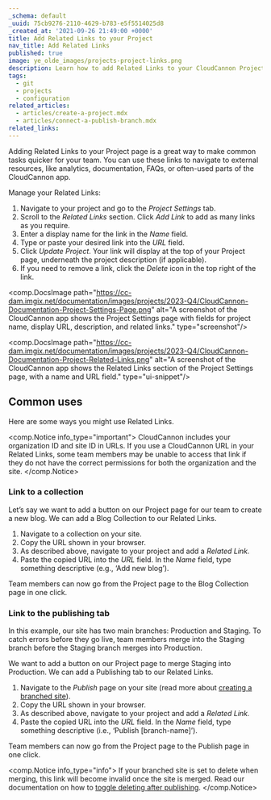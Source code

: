 ```yaml
---
_schema: default
_uuid: 75cb9276-2110-4629-b783-e5f5514025d8
_created_at: '2021-09-26 21:49:00 +0000'
title: Add Related Links to your Project
nav_title: Add Related Links
published: true
image: ye_olde_images/projects-project-links.png
description: Learn how to add Related Links to your CloudCannon Project page.
tags:
  - git
  - projects
  - configuration
related_articles:
  - articles/create-a-project.mdx
  - articles/connect-a-publish-branch.mdx
related_links:
---
```

Adding Related Links to your Project page is a great way to make common tasks quicker for your team. You can use these links to navigate to external resources, like analytics, documentation, FAQs, or often-used parts of the CloudCannon app.

Manage your Related Links:

1. Navigate to your project and go to the *Project Settings* tab.
2. Scroll to the *Related Links* section. Click *Add Link* to add as many links as you require.
3. Enter a display name for the link in the *Name* field.
4. Type or paste your desired link into the *URL* field.
5. Click *Update Project*. Your link will display at the top of your Project page, underneath the project description (if applicable).
6. If you need to remove a link, click the *Delete* icon in the top right of the link.

<comp.DocsImage path="https://cc-dam.imgix.net/documentation/images/projects/2023-Q4/CloudCannon-Documentation-Project-Settings-Page.png" alt="A screenshot of the CloudCannon app shows the Project Settings page with fields for project name, display URL, description, and related links." type="screenshot"/>

<comp.DocsImage path="https://cc-dam.imgix.net/documentation/images/projects/2023-Q4/CloudCannon-Documentation-Project-Related-Links.png" alt="A screenshot of the CloudCannon app shows the Related Links section of the Project Settings page, with a name and URL field." type="ui-snippet"/>

## Common uses

Here are some ways you might use Related Links.

<comp.Notice info_type="important">
  CloudCannon includes your organization ID and site ID in URLs. If you use a CloudCannon URL in your Related Links, some team members may be unable to access that link if they do not have the correct permissions for both the organization and the site.
</comp.Notice>

### Link to a collection

Let’s say we want to add a button on our Project page for our team to create a new blog. We can add a Blog Collection to our Related Links.

1. Navigate to a collection on your site.
2. Copy the URL shown in your browser.
3. As described above, navigate to your project and add a *Related Link.*
4. Paste the copied URL into the *URL* field. In the *Name* field, type something descriptive (e.g., ‘Add new blog’).

Team members can now go from the Project page to the Blog Collection page in one click.

### Link to the publishing tab

In this example, our site has two main branches: Production and Staging. To catch errors before they go live, team members merge into the Staging branch before the Staging branch merges into Production.

We want to add a button on our Project page to merge Staging into Production. We can add a Publishing tab to our Related Links.

1. Navigate to the *Publish* page on your site (read more about [creating a branched site](https://cloudcannon.com/documentation/articles/enabling-editor-branching-with-projects/#branching)).
2. Copy the URL shown in your browser.
3. As described above, navigate to your project and add a *Related Link.*
4. Paste the copied URL into the *URL* field. In the *Name* field, type something descriptive (i.e., ‘Publish \[branch-name\]’).

Team members can now go from the Project page to the Publish page in one click.

<comp.Notice info_type="info">
  If your branched site is set to delete when merging, this link will become invalid once the site is merged. Read our documentation on how to <a rel="noopener noreferrer" href="https://cloudcannon.com/documentation/articles/connect-a-publish-branch/#delete-after-publish">toggle deleting after publishing</a>.
</comp.Notice>